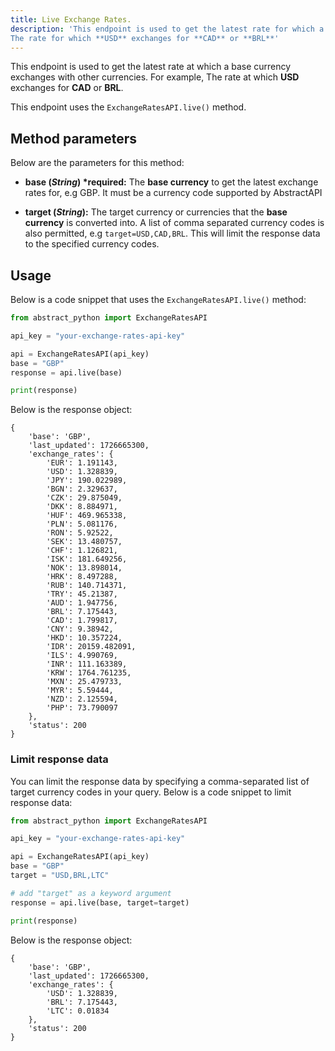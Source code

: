 ```yaml
---
title: Live Exchange Rates.
description: 'This endpoint is used to get the latest rate for which a base currency exchanges with other currencies. For example,
The rate for which **USD** exchanges for **CAD** or **BRL**'
---
```


This endpoint is used to get the latest rate at which a base currency exchanges with other currencies. For example,
The rate at which **USD** exchanges for **CAD** or **BRL**.

This endpoint uses the `ExchangeRatesAPI.live()` method.

## Method parameters

Below are the parameters for this method:

- **base (_String_) \*required:** The **base currency** to get the latest exchange rates for, e.g GBP.
  It must be a currency code supported by AbstractAPI

- **target (_String_):** The target currency or currencies that the **base currency** is converted
  into. A list of comma separated currency codes is also permitted, e.g
  `target=USD,CAD,BRL`. This will limit the response data to the specified
  currency codes.

## Usage

Below is a code snippet that uses the `ExchangeRatesAPI.live()` method:

```python
from abstract_python import ExchangeRatesAPI

api_key = "your-exchange-rates-api-key"

api = ExchangeRatesAPI(api_key)
base = "GBP"
response = api.live(base)

print(response)

```

Below is the response object:

```
{
    'base': 'GBP',
    'last_updated': 1726665300,
    'exchange_rates': {
        'EUR': 1.191143,
        'USD': 1.328839,
        'JPY': 190.022989,
        'BGN': 2.329637,
        'CZK': 29.875049,
        'DKK': 8.884971,
        'HUF': 469.965338,
        'PLN': 5.081176,
        'RON': 5.92522,
        'SEK': 13.480757,
        'CHF': 1.126821,
        'ISK': 181.649256,
        'NOK': 13.898014,
        'HRK': 8.497288,
        'RUB': 140.714371,
        'TRY': 45.21387,
        'AUD': 1.947756,
        'BRL': 7.175443,
        'CAD': 1.799817,
        'CNY': 9.38942,
        'HKD': 10.357224,
        'IDR': 20159.482091,
        'ILS': 4.990769,
        'INR': 111.163389,
        'KRW': 1764.761235,
        'MXN': 25.479733,
        'MYR': 5.59444,
        'NZD': 2.125594,
        'PHP': 73.790097
    },
    'status': 200
}
```

### Limit response data

You can limit the response data by specifying a comma-separated list of target currency codes in your query. Below is a code snippet to limit response data:

```python
from abstract_python import ExchangeRatesAPI

api_key = "your-exchange-rates-api-key"

api = ExchangeRatesAPI(api_key)
base = "GBP"
target = "USD,BRL,LTC"

# add "target" as a keyword argument
response = api.live(base, target=target)

print(response)

```

Below is the response object:

```
{
    'base': 'GBP',
    'last_updated': 1726665300,
    'exchange_rates': {
        'USD': 1.328839,
        'BRL': 7.175443,
        'LTC': 0.01834
    },
    'status': 200
}
```
